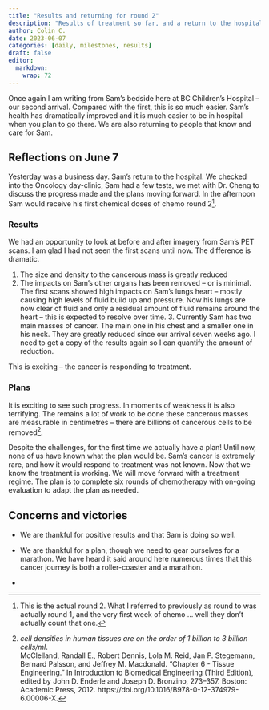 ```yaml
---
title: "Results and returning for round 2"
description: "Results of treatment so far, and a return to the hospital to start the next round of chemotherapy."
author: Colin C.
date: 2023-06-07
categories: [daily, milestones, results]
draft: false
editor: 
  markdown: 
    wrap: 72
---
```


Once again I am writing from Sam's bedside here at BC Children's
Hospital -- our second arrival. Compared with the first, this is so much
easier. Sam's health has dramatically improved and it is much easier to
be in hospital when you plan to go there. We are also returning to
people that know and care for Sam.

## Reflections on June 7

Yesterday was a business day. Sam's return to the hospital. We checked
into the Oncology day-clinic, Sam had a few tests, we met with Dr. Cheng
to discuss the progress made and the plans moving forward. In the
afternoon Sam would receive his first chemical doses of chemo round
2[^1].

[^1]: This is the actual round 2. What I referred to previously as round
    to was actually round 1, and the very first week of chemo ... well
    they don't actually count that one.

### Results

We had an opportunity to look at before and after imagery from Sam's PET
scans. I am glad I had not seen the first scans until now. The
difference is dramatic.

1.  The size and density to the cancerous mass is greatly reduced
2.  The impacts on Sam's other organs has been removed -- or is minimal.
    The first scans showed high impacts on Sam's lungs heart -- mostly
    causing high levels of fluid build up and pressure. Now his lungs
    are now clear of fluid and only a residual amount of fluid remains
    around the heart -- this is expected to resolve over time. 3.
    Currently Sam has two main masses of cancer. The main one in his
    chest and a smaller one in his neck. They are greatly reduced since
    our arrival seven weeks ago. I need to get a copy of the results
    again so I can quantify the amount of reduction.

This is exciting -- the cancer is responding to treatment.

### Plans

It is exciting to see such progress. In moments of weakness it is also
terrifying. The remains a lot of work to be done these cancerous masses
are measurable in centimetres -- there are billions of cancerous cells
to be removed[^2].  

[^2]: *cell densities in human tissues are on the order of 1 billion to
    3 billion cells/ml*.\
    McClelland, Randall E., Robert Dennis,
    Lola M. Reid, Jan P. Stegemann, Bernard Palsson, and Jeffrey M.
    Macdonald. "Chapter 6 - Tissue Engineering." In Introduction to
    Biomedical Engineering (Third Edition), edited by John D. Enderle
    and Joseph D. Bronzino, 273--357. Boston: Academic Press, 2012.
    https://doi.org/10.1016/B978-0-12-374979-6.00006-X.
    
Despite the challenges, for the first time we actually have a plan! Until now, none of us have known what the plan would be.  Sam's cancer is extremely rare, and how it would respond to treatment was not known.  Now that we know the treatment is working.  We will move forward with a treatment regime.  The plan is to complete six rounds of chemotherapy with on-going evaluation to adapt the plan as needed. 

## Concerns and victories

-   We are thankful for positive results and that Sam is doing so well. 

-   We are thankful for a plan, though we need to gear ourselves for a marathon. We have heard it said around here numerous times that this cancer journey is both a roller-coaster and a marathon.

-   